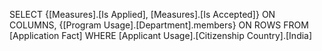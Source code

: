 SELECT
    {[Measures].[Is Applied], [Measures].[Is Accepted]} ON COLUMNS,
    {[Program Usage].[Department].members} ON ROWS 
FROM
    [Application Fact]
WHERE
    [Applicant Usage].[Citizenship Country].[India]
